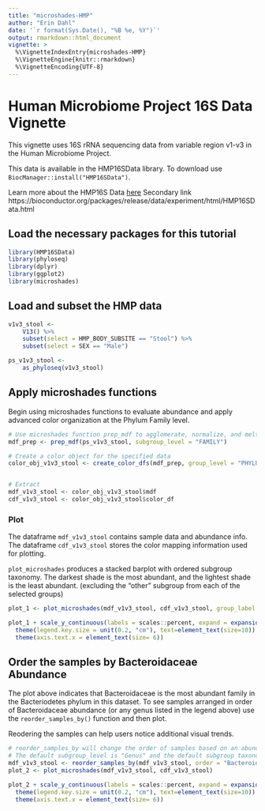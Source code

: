 ```yaml
---
title: "microshades-HMP"
author: "Erin Dahl"
date: '`r format(Sys.Date(), "%B %e, %Y")`'
output: rmarkdown::html_document
vignette: >
  %\VignetteIndexEntry{microshades-HMP}
  %\VignetteEngine{knitr::rmarkdown}
  %\VignetteEncoding{UTF-8}
---
```


# Human Microbiome Project 16S Data Vignette

This vignette uses 16S rRNA sequencing data from variable region v1-v3 in the Human Microbiome Project.


This data is available in the HMP16SData library. To download use `BiocManager::install("HMP16SData")`.

Learn more about the HMP16S Data [here](https://github.com/waldronlab/HMP16SData)
Secondary link https://bioconductor.org/packages/release/data/experiment/html/HMP16SData.html



## Load the necessary packages for this tutorial

```r
library(HMP16SData)
library(phyloseq)
library(dplyr)
library(ggplot2)
library(microshades)
```

## Load and subset the HMP data
```r

v1v3_stool <-
    V13() %>%
    subset(select = HMP_BODY_SUBSITE == "Stool") %>%
    subset(select = SEX == "Male")

ps_v1v3_stool <-
    as_phyloseq(v1v3_stool)
```

## Apply microshades functions

Begin using microshades functions to evaluate abundance and apply advanced color organization at the Phylum Family level. 
```r
# Use microshades function prep_mdf to agglomerate, normalize, and melt the phyloseq object
mdf_prep <- prep_mdf(ps_v1v3_stool, subgroup_level = "FAMILY")

# Create a color object for the specified data
color_obj_v1v3_stool <- create_color_dfs(mdf_prep, group_level = "PHYLUM", subgroup_level = "FAMILY")


# Extract
mdf_v1v3_stool <- color_obj_v1v3_stool$mdf
cdf_v1v3_stool <- color_obj_v1v3_stool$color_df
```

### Plot 

The dataframe `mdf_v1v3_stool` contains sample data and abundance info. The dataframe `cdf_v1v3_stool` stores the color mapping information used for plotting. 

`plot_microshades` produces a stacked barplot with ordered subgroup taxonomy. The darkest shade is the most abundant, and the lightest shade is the least abundant. (excluding the "other" subgroup from each of the selected groups)

```r
plot_1 <- plot_microshades(mdf_v1v3_stool, cdf_v1v3_stool, group_label = "Pylum Family")

plot_1 + scale_y_continuous(labels = scales::percent, expand = expansion(0)) +
  theme(legend.key.size = unit(0.2, "cm"), text=element_text(size=10)) +
  theme(axis.text.x = element_text(size= 6)) 

```

## Order the samples by Bacteroidaceae Abundance

The plot above indicates that Bacteroidaceae is the most abundant family in the Bacteriodetes phylum in this dataset. To see samples arranged in order of Bacteroidaceae abundance (or any genus listed in the legend above)  use the `reorder_samples_by()` function and then plot.


Reodering the samples can help users notice additional visual trends.

```r
# reorder_samples_by will change the order of samples based on an abundance of a specified subgroup taxonomy
# The default subgroup_level is "Genus" and the default subgroup taxonomy to order by is "Lactobacillus"
mdf_v1v3_stool <- reorder_samples_by(mdf_v1v3_stool, order = "Bacteroidaceae", subgroup_level = "FAMILY")
plot_2 <- plot_microshades(mdf_v1v3_stool, cdf_v1v3_stool)

plot_2 + scale_y_continuous(labels = scales::percent, expand = expansion(0)) +
  theme(legend.key.size = unit(0.2, "cm"), text=element_text(size=10)) +
  theme(axis.text.x = element_text(size= 6))

```

